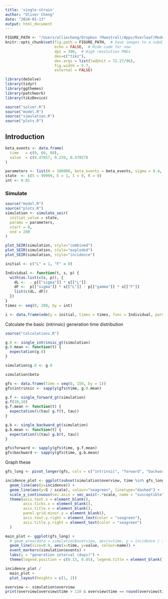 ```yaml
---
title: 'single-strain'
author: "Oliver Cheng"
date: "2024-01-13"
output: html_document
---
```


```r
FIGURE_PATH <- "/Users/olliecheng/Dropbox (Maestral)/Apps/Overleaf/Modelling/figures/knitr/"
knitr::opts_chunk$set(fig.path = FIGURE_PATH,  # Save images to a subdirectory
                      echo = FALSE,  # Hide code for now
                      dpi = 300,  # High resolution PNGs
                      dev=c("tikz"),
                      dev.args = list(lwdUnit = 72.27/96),
                      fig.width = 5.7,
                      external = FALSE)

library(deSolve)
library(tidyr)
library(ggthemes)
library(patchwork)
library(tikzDevice)

source("solver.R")
source("model.R")
source("simulation.R")
source("plots.R")
```

## Introduction

```r
beta_events <- data.frame(
  time   = c(0, 60, 80),
  value  = c(0.47857, 0.239, 0.47857)
)

parameters <- list(N = 100000, beta_events = beta_events, sigma = 0.4, gamma = 0.17857)
state  <- c(S = 99999, E = 1, I = 0, R = 0)
int <- 0.01

```

### Simulate

```r
source("model.R")
source("plots.R")
simulation <- simulate_seir(
  initial_value = state,
  params = parameters,
  start = 0,
  end = 200
)

plot_SEIR(simulation, style="combined")
plot_SEIR(simulation, style="exploded")
plot_SEIR(simulation, style="incidence")
```

```r
initial <- c("L" = 1, "F" = 0)

Individual <- function(t, s, p) {
  with(as.list(c(s, p)), {
    dL <-  - p[["sigma"]] * s[["L"]]
    dF <-  p[["sigma"]] * s[["L"]] - p[["gamma"]] * s[["F"]]
    list(c(dL, dF))
  })
}
times <- seq(0, 200, by = int)

i <- data.frame(ode(y = initial, times = times, func = Individual, parms = parameters))

```

Calculate the basic (intrinsic) generation time distribution

```r
source("calculations.R")

g.0 <- single_intrinsic_gt(simulation)
g.0.mean <- function(t) {
  expectation(g.0)
}

simulation$g.0 <- g.0

simulation$beta

gfs <- data.frame(time = seq(0, 150, by = 1))
gfs$intrinsic <- sapply(gfs$time, g.0.mean)

g.f <- single_forward_gt(simulation)
g.f(10,10)
g.f.mean <- function(t) {
  expectation(\(tau) g.f(t, tau))
}

g.b <- single_backward_gt(simulation)
g.b.mean <- function(t) {
  expectation(\(tau) g.b(t, tau))
}

gfs$forward <- sapply(gfs$time, g.f.mean)
gfs$backward <- sapply(gfs$time, g.b.mean)
```

Graph these

```r
gfs_long <- pivot_longer(gfs, cols = c("intrinsic", "forward", "backward"))

incidence_plot <- ggplot(subset(simulation$overview, time %in% gfs_long$time), aes(x=time, y=incidence)) +
  geom_line(aes(y=incidence)) +
  geom_line(aes(y=S / scale), colour="seagreen", linetype="dashed") +
  scale_y_continuous(sec.axis = sec_axis(~.*scale, name = "susceptible")) +
  theme(axis.text.x = element_blank(), 
        axis.ticks.x = element_blank(), 
        axis.title.x = element_blank(),
        panel.grid.minor.y = element_blank(),
        axis.text.y.right = element_text(color = "seagreen"),
        axis.title.y.right = element_text(color = "seagreen")
  )

main_plot <- ggplot(gfs_long) +
  # geom_area(data = simulation$overview, aes(x=time, y = incidence / 300), alpha = 0.2) +
  geom_line(size=0.9, aes(x=time, y=value, colour=name)) +
  event_markers(simulation$events) +
  labs(y = "generation interval (days)") +
  theme(legend.position = c(0.13, 0.85), legend.title = element_blank())

incidence_plot /
  main_plot + 
  plot_layout(heights = c(1, 2))
```

```r
overview <- simulation$overview
print(overview[overview$time > 110 & overview$time == round(overview$time),])
```